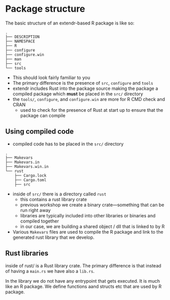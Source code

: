 # Package structure


The basic structure of an extendr-based R package is like so:

```
.
├── DESCRIPTION
├── NAMESPACE
├── R
├── configure
├── configure.win
├── man
├── src
└── tools
```

- This should look fairly familiar to you
- The primary difference is the presence of `src`, `configure` and `tools`
- extendr includes Rust into the package source making the package a compiled package which **must** be placed in the `src/` directory
- the `tools/`, `configure`, and `configure.win` are more for R CMD check and CRAN
    - used to check for the presence of Rust at start up to ensure that the package can compile

## Using compiled code

- compiled code has to be placed in the `src/` directory

```
.
├── Makevars
├── Makevars.in
├── Makevars.win.in
└── rust
    ├── Cargo.lock
    ├── Cargo.toml
    ├── src
```

- inside of `src/` there is a directory called `rust`
    - this contains a rust library crate
    - previous workshop we create a binary crate—something that can be run right away
    - libraries are typically included into other libraries or binaries and compiled together
    - in our case, we are building a shared object / dll that is linked to by R
- Various `Makevars` files are used to compile the R package and link to the generated rust library that we develop.

## Rust libraries

inside of rust/ is a Rust library crate. The primary difference is that instead of having a `main.rs` we have also a `lib.rs`.

In the library we do not have any entrypoint that gets executed. It is much like an R package. We define functions aand structs etc that are used by R package.
